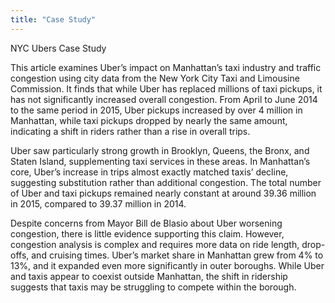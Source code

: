 ```yaml
---
title: "Case Study"
---
```


NYC Ubers Case Study

This article examines Uber's impact on Manhattan's taxi industry and traffic congestion using city data from the New York City Taxi and Limousine Commission. It finds that while Uber has replaced millions of taxi pickups, it has not significantly increased overall congestion. From April to June 2014 to the same period in 2015, Uber pickups increased by over 4 million in Manhattan, while taxi pickups dropped by nearly the same amount, indicating a shift in riders rather than a rise in overall trips.

Uber saw particularly strong growth in Brooklyn, Queens, the Bronx, and Staten Island, supplementing taxi services in these areas. In Manhattan’s core, Uber's increase in trips almost exactly matched taxis' decline, suggesting substitution rather than additional congestion. The total number of Uber and taxi pickups remained nearly constant at around 39.36 million in 2015, compared to 39.37 million in 2014.

Despite concerns from Mayor Bill de Blasio about Uber worsening congestion, there is little evidence supporting this claim. However, congestion analysis is complex and requires more data on ride length, drop-offs, and cruising times. Uber’s market share in Manhattan grew from 4% to 13%, and it expanded even more significantly in outer boroughs. While Uber and taxis appear to coexist outside Manhattan, the shift in ridership suggests that taxis may be struggling to compete within the borough.
